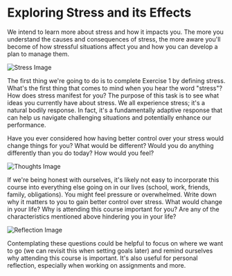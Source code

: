 # Exploring Stress and its Effects

We intend to learn more about stress and how it impacts you. The more you understand the causes and consequences of stress, the more aware you'll become of how stressful situations affect you and how you can develop a plan to manage them.

<Image
  src="https://picsum.photos/200"
  alt="Stress Image"
  width={300}
  height={200}
/>

The first thing we're going to do is to complete Exercise 1 by defining stress. What's the first thing that comes to mind when you hear the word "stress"? How does stress manifest for you? The purpose of this task is to see what ideas you currently have about stress.
We all experience stress; it's a natural bodily response. In fact, it's a fundamentally adaptive response that can help us navigate challenging situations and potentially enhance our performance.

Have you ever considered how having better control over your stress would change things for you? What would be different? Would you do anything differently than you do today? How would you feel?

<Image
  src="https://picsum.photos/200"
  alt="Thoughts Image"
  width={300}
  height={200}
/>

If we're being honest with ourselves, it's likely not easy to incorporate this course into everything else going on in our lives (school, work, friends, family, obligations). You might feel pressure or overwhelmed.
Write down why it matters to you to gain better control over stress. What would change in your life? Why is attending this course important for you? Are any of the characteristics mentioned above hindering you in your life?

<Image
  src="https://picsum.photos/200"
  alt="Reflection Image"
  width={300}
  height={200}
/>

Contemplating these questions could be helpful to focus on where we want to go (we can revisit this when setting goals later) and remind ourselves why attending this course is important. It's also useful for personal reflection, especially when working on assignments and more.
